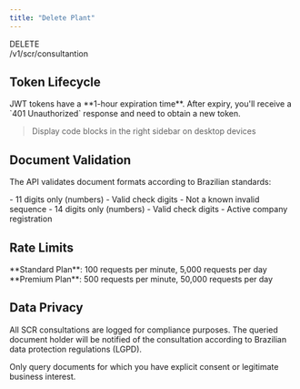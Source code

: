 ```yaml
---
title: "Delete Plant"
---
```


<div class="relative flex-1 flex gap-2 min-w-0 rounded-xl items-center cursor-pointer p-1.5 border-standard">
  <div class="method-pill rounded-lg font-bold px-1.5 py-0.5 text-sm leading-5 bg-red-400/20 dark:bg-red-400/20 text-red-700 dark:text-red-400">
    DELETE
  </div>
  /v1/scr/consultantion
</div>

## Token Lifecycle

<Card title="Token Expiry" icon="clock">
  JWT tokens have a **1-hour expiration time**. After expiry, you'll receive a
  `401 Unauthorized` response and need to obtain a new token.
</Card>

> Display code blocks in the right sidebar on desktop devices

## Document Validation

The API validates document formats according to Brazilian standards:

<CardGroup cols={2}>
  <Card title="CPF Format" icon="user">
    - 11 digits only (numbers) - Valid check digits - Not a known invalid
    sequence
  </Card>
  <Card title="CNPJ Format" icon="building">
    - 14 digits only (numbers) - Valid check digits - Active company
    registration
  </Card>
</CardGroup>

## Rate Limits

<Info>
  **Standard Plan**: 100 requests per minute, 5,000 requests per day **Premium
  Plan**: 500 requests per minute, 50,000 requests per day
</Info>

## Data Privacy

All SCR consultations are logged for compliance purposes. The queried document holder will be notified of the consultation according to Brazilian data protection regulations (LGPD).

<Warning>
  Only query documents for which you have explicit consent or legitimate
  business interest.
</Warning>
